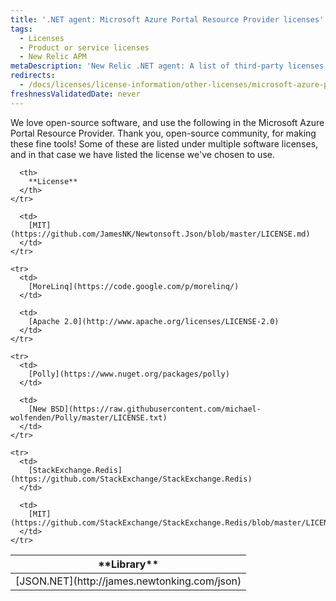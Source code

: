 ```yaml
---
title: '.NET agent: Microsoft Azure Portal Resource Provider licenses'
tags:
  - Licenses
  - Product or service licenses
  - New Relic APM
metaDescription: 'New Relic .NET agent: A list of third-party licenses we use in the Microsoft Azure portal resource provider API.'
redirects:
  - /docs/licenses/license-information/other-licenses/microsoft-azure-portal-resource-provider-licenses
freshnessValidatedDate: never
---
```


We love open-source software, and use the following in the Microsoft Azure Portal Resource Provider. Thank you, open-source community, for making these fine tools! Some of these are listed under multiple software licenses, and in that case we have listed the license we've chosen to use.

<table>
  <thead>
    <tr>
      <th width={200}>
        **Library**
      </th>

      <th>
        **License**
      </th>
    </tr>
  </thead>

  <tbody>
    <tr>
      <td>
        [JSON.NET](http://james.newtonking.com/json)
      </td>

      <td>
        [MIT](https://github.com/JamesNK/Newtonsoft.Json/blob/master/LICENSE.md)
      </td>
    </tr>

    <tr>
      <td>
        [MoreLinq](https://code.google.com/p/morelinq/)
      </td>

      <td>
        [Apache 2.0](http://www.apache.org/licenses/LICENSE-2.0)
      </td>
    </tr>

    <tr>
      <td>
        [Polly](https://www.nuget.org/packages/polly)
      </td>

      <td>
        [New BSD](https://raw.githubusercontent.com/michael-wolfenden/Polly/master/LICENSE.txt)
      </td>
    </tr>

    <tr>
      <td>
        [StackExchange.Redis](https://github.com/StackExchange/StackExchange.Redis)
      </td>

      <td>
        [MIT](https://github.com/StackExchange/StackExchange.Redis/blob/master/LICENSE)
      </td>
    </tr>
  </tbody>
</table>
